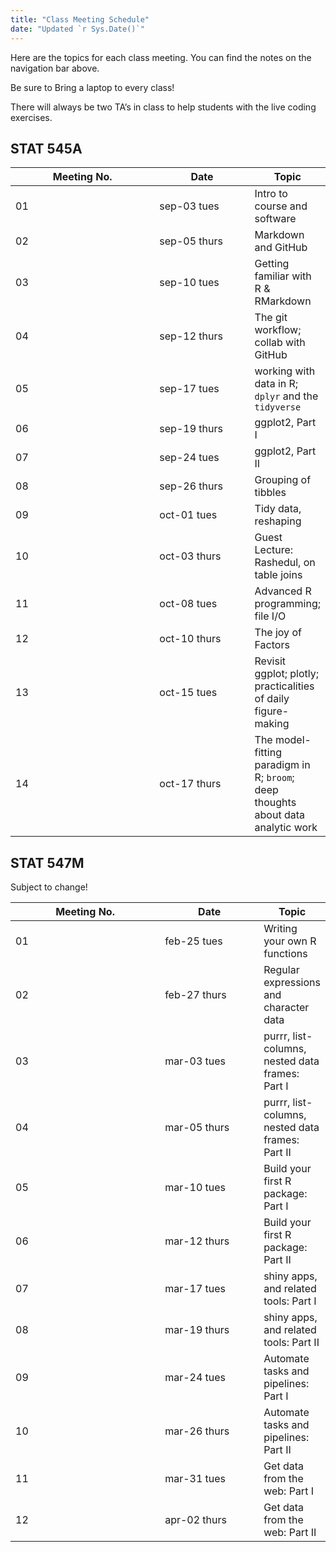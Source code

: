 ```yaml
---
title: "Class Meeting Schedule"
date: "Updated `r Sys.Date()`"
---
```


Here are the topics for each class meeting. You can find the notes on the navigation bar above. 

Be sure to Bring a laptop to every class!

There will always be two TA's in class to help students with the live coding exercises. 

## STAT 545A

| Meeting No.         | Date         | Topic | 
|---------------------|--------------|-------|
| 01 | sep-03 tues    | Intro to course and software |
| 02 | sep-05 thurs   | Markdown and GitHub |
| 03 | sep-10 tues    | Getting familiar with R & RMarkdown |
| 04 | sep-12 thurs   | The git workflow; collab with GitHub |
| 05 | sep-17 tues    | working with data in R; <br> `dplyr` and the `tidyverse` |
| 06 | sep-19 thurs   | ggplot2, Part I |
| 07 | sep-24 tues    | ggplot2, Part II |
| 08 | sep-26 thurs   | Grouping of tibbles |
| 09 | oct-01 tues    | Tidy data, reshaping |
| 10 | oct-03 thurs   | Guest Lecture: Rashedul, on table joins |
| 11 | oct-08 tues    | Advanced R programming; file I/O |
| 12 | oct-10 thurs   | The joy of Factors |
| 13 | oct-15 tues    | Revisit ggplot; plotly; <br> practicalities of daily figure-making |
| 14 | oct-17 thurs   | The model-fitting paradigm in R; `broom`; <br> deep thoughts about data analytic work |

## STAT 547M

Subject to change!

| Meeting No.         | Date         | Topic | 
|---------------------|--------------|-------|
| 01 | feb-25 tues    | Writing your own R functions |
| 02 | feb-27 thurs   | Regular expressions and character data |
| 03 | mar-03 tues    | purrr, list-columns, nested data frames: Part I |
| 04 | mar-05 thurs   | purrr, list-columns, nested data frames: Part II |
| 05 | mar-10 tues    | Build your first R package: Part I |
| 06 | mar-12 thurs   | Build your first R package: Part II |
| 07 | mar-17 tues    | shiny apps, and related tools: Part I |
| 08 | mar-19 thurs   | shiny apps, and related tools: Part II |
| 09 | mar-24 tues    | Automate tasks and pipelines: Part I |
| 10 | mar-26 thurs   | Automate tasks and pipelines: Part II |
| 11 | mar-31 tues    | Get data from the web: Part I |
| 12 | apr-02 thurs   | Get data from the web: Part II |
